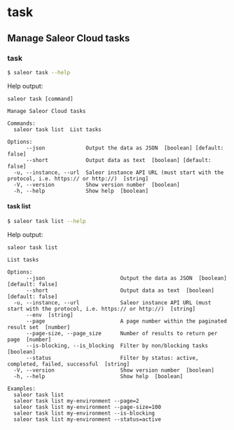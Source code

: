 # task

## Manage Saleor Cloud tasks

### task

```sh
$ saleor task --help
```

Help output:

```
saleor task [command]

Manage Saleor Cloud tasks

Commands:
  saleor task list  List tasks

Options:
      --json             Output the data as JSON  [boolean] [default: false]
      --short            Output data as text  [boolean] [default: false]
  -u, --instance, --url  Saleor instance API URL (must start with the protocol, i.e. https:// or http://)  [string]
  -V, --version          Show version number  [boolean]
  -h, --help             Show help  [boolean]
```

#### task list

```sh
$ saleor task list --help
```

Help output:

```
saleor task list

List tasks

Options:
      --json                        Output the data as JSON  [boolean] [default: false]
      --short                       Output data as text  [boolean] [default: false]
  -u, --instance, --url             Saleor instance API URL (must start with the protocol, i.e. https:// or http://)  [string]
      --env  [string]
      --page                        A page number within the paginated result set  [number]
      --page-size, --page_size      Number of results to return per page  [number]
      --is-blocking, --is_blocking  Filter by non/blocking tasks  [boolean]
      --status                      Filter by status: active, completed, failed, successful  [string]
  -V, --version                     Show version number  [boolean]
  -h, --help                        Show help  [boolean]

Examples:
  saleor task list
  saleor task list my-environment --page=2
  saleor task list my-environment --page-size=100
  saleor task list my-environment --is-blocking
  saleor task list my-environment --status=active
```
